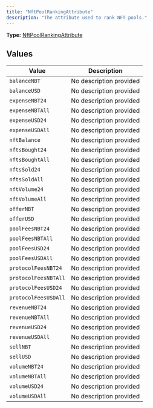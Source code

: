 ```yaml
---
title: "NftPoolRankingAttribute"
description: "The attribute used to rank NFT pools."
---
```


**Type:** [NftPoolRankingAttribute](/api-reference/types/nftpoolrankingattribute)

## Values

| Value | Description |
|-------|-------------|
| `balanceNBT` | No description provided |
| `balanceUSD` | No description provided |
| `expenseNBT24` | No description provided |
| `expenseNBTAll` | No description provided |
| `expenseUSD24` | No description provided |
| `expenseUSDAll` | No description provided |
| `nftBalance` | No description provided |
| `nftsBought24` | No description provided |
| `nftsBoughtAll` | No description provided |
| `nftsSold24` | No description provided |
| `nftsSoldAll` | No description provided |
| `nftVolume24` | No description provided |
| `nftVolumeAll` | No description provided |
| `offerNBT` | No description provided |
| `offerUSD` | No description provided |
| `poolFeesNBT24` | No description provided |
| `poolFeesNBTAll` | No description provided |
| `poolFeesUSD24` | No description provided |
| `poolFeesUSDAll` | No description provided |
| `protocolFeesNBT24` | No description provided |
| `protocolFeesNBTAll` | No description provided |
| `protocolFeesUSD24` | No description provided |
| `protocolFeesUSDAll` | No description provided |
| `revenueNBT24` | No description provided |
| `revenueNBTAll` | No description provided |
| `revenueUSD24` | No description provided |
| `revenueUSDAll` | No description provided |
| `sellNBT` | No description provided |
| `sellUSD` | No description provided |
| `volumeNBT24` | No description provided |
| `volumeNBTAll` | No description provided |
| `volumeUSD24` | No description provided |
| `volumeUSDAll` | No description provided |

